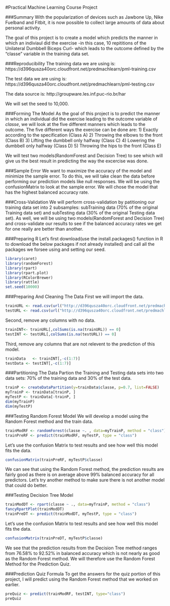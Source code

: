 #Practical Machine Learning Course Project

###Summary
With the popularization of devices such as Jawbone Up, Nike Fuelband and Fitbit, it is now possible to collect large amounts of data about personal activity. 

The goal of this project is to create a model which predicts the manner in which an indiviaul did the exercise -in this case, 10 repititions of the Unilateral Dumbbell Biceps Curl- which leads to the outcome defined by the "classe" variable in the training data set. 

###Reproducibility
The training data we are using is:
https://d396qusza40orc.cloudfront.net/predmachlearn/pml-training.csv

The test data we are using is:
https://d396qusza40orc.cloudfront.net/predmachlearn/pml-testing.csv

The data source is:
http://groupware.les.inf.puc-rio.br/har
 
We will set the seed to 10,000. 

###Forming The Model
As the goal of this project is to predict the manner in which an individual did the exercise leading to the outcome variable of *classe*, we will look at the five different manners which leads to the outcome. The five different ways the exercise can be done are:
1) Exactly according to the specification (Class A)
2) Throwing the elbows to the front (Class B)
3) Lifting the dumbbell only halfway (Class C)
4) Lowering the dumbbell only halfway (Class D)
5) Throwing the hips to the front (Class E)

We will test two models(RandomForest and Decision Tree) to see which will give us the best result in predicting the way the excercise was done.

###Sample Error
We want to maximize the accuracy of the model and minimize the sample error. To do this, we will take clean the data before performing our prediction models like null responses. We will be using the  confusionMatrix to look at the sample error. We will chose the model that has the highest balanced accuracy rate. 

###Cross-Validation
We will perform cross-validation by patitioning our training data set into 2 subsamples: subTraining data (70% of the original Training data set) and subTesting data (30% of the original Testing data set). As well, we will be using two models(RandomForest and Decision Tree) and cross-validate our results to see if the balanced accuracy rates we get for one really are better than another. 

###Preparing R 
Let's first download(use the install.packages() function in R to download the below packages if not already installed) and call all the packages we forsee using and setting our seed. 
```r
library(caret)
library(randomForest)
library(rpart) 
library(rpart.plot)
library(RColorBrewer)
library(rattle)
set.seed(10000)
```

###Preparing And Cleaning The Data
First we will import the data.
```r
trainURL <- read.csv(url("http://d396qusza40orc.cloudfront.net/predmachlearn/pml-training.csv"), na.strings=c("NA","#DIV/0!", ""))
testURL <- read.csv(url("http://d396qusza40orc.cloudfront.net/predmachlearn/pml-testing.csv"), na.strings=c("NA","#DIV/0!", ""))
```

Second, remove any columns with no data.
```r
trainINT<- trainURL[,colSums(is.na(trainURL)) == 0]
testINT <- testURL[,colSums(is.na(testURL)) == 0]
```

Third, remove any columns that are not relevent to the prediction of this model.
```r
trainData   <- trainINT[,-c(1:7)]
testData <- testINT[,-c(1:7)]
```

###Partitioning The Data 
Partion the Training and Testing data sets into two data sets: 70% of the training data and 30% of the test data. 
```r
trainP <- createDataPartition(y=trainData$classe, p=0.7, list=FALSE)
myTrainP <- trainData[trainP, ]
myTestP <- trainData[-trainP, ]
dim(myTrainP)
dim(myTestP)
```

###Testing Random Forest Model
We will develop a model using the Random Forest method and the train data. 
```r
trainModRF <- randomForest(classe ~. , data=myTrainP, method = "class")
trainPreRF <- predict(trainModRF, myTestP, type = "class")
```

Let's use the confusion Matrix to test results and see how well this model fits the data.
```r
confusionMatrix(trainPreRF, myTestP$classe)
```

We can see that using the Random Forest method, the prediction results are fairly good as there is on average above 99% balanced accuracy for all predictors. Let's try another method to make sure there is not another model that could do better.

###Testing Decision Tree Model
```r
trainModDT <- rpart(classe ~ ., data=myTrainP, method = "class")
fancyRpartPlot(trainModDT)
trainPreDT <- predict(trainModDT, myTestP, type = "class")
```

Let's use the confusion Matrix to test results and see how well this model fits the data.
```r
confusionMatrix(trainPreDT, myTestP$classe)
```
 
We see that the prediction results from the Decision Tree method ranges from 76.58% to 92.52% in balanced accuracy which is not nearly as good as the Random Forest method. We will therefore use the Random Forest Method for the Prediction Quiz.

###Prediction Quiz Formula
To get the answers for the quiz portion of this project, I will predict using the Random Forest method that we worked on earlier. 
```r
preQuiz <- predict(trainModRF, testINT, type="class")
preQuiz
```
